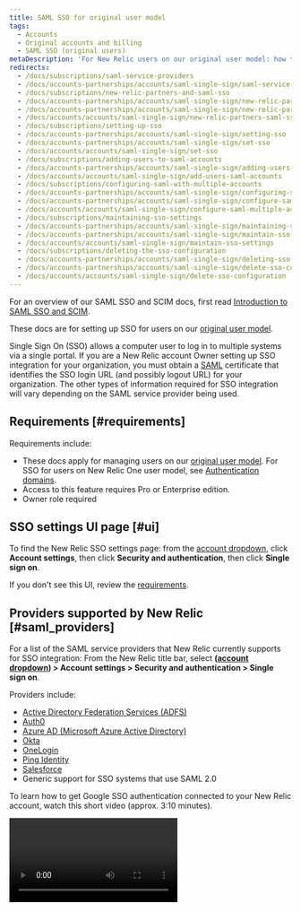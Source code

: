 ```yaml
---
title: SAML SSO for original user model 
tags:
  - Accounts
  - Original accounts and billing
  - SAML SSO (original users)
metaDescription: 'For New Relic users on our original user model: how to set up and manage SAML single-sign on (SSO).'
redirects: 
  - /docs/subscriptions/saml-service-providers
  - /docs/accounts-partnerships/accounts/saml-single-sign/saml-service-providers
  - /docs/subscriptions/new-relic-partners-and-saml-sso
  - /docs/accounts-partnerships/accounts/saml-single-sign/new-relic-partners-and-saml-sso
  - /docs/accounts-partnerships/accounts/saml-single-sign/new-relic-partners-saml-sso
  - /docs/accounts/accounts/saml-single-sign/new-relic-partners-saml-sso
  - /docs/subscriptions/setting-up-sso
  - /docs/accounts-partnerships/accounts/saml-single-sign/setting-sso
  - /docs/accounts-partnerships/accounts/saml-single-sign/set-sso
  - /docs/accounts/accounts/saml-single-sign/set-sso
  - /docs/subscriptions/adding-users-to-saml-accounts
  - /docs/accounts-partnerships/accounts/saml-single-sign/adding-users-saml-accounts
  - /docs/accounts/accounts/saml-single-sign/add-users-saml-accounts
  - /docs/subscriptions/configuring-saml-with-multiple-accounts
  - /docs/accounts-partnerships/accounts/saml-single-sign/configuring-saml-multiple-accounts
  - /docs/accounts-partnerships/accounts/saml-single-sign/configure-saml-multiple-accounts  
  - /docs/accounts/accounts/saml-single-sign/configure-saml-multiple-accounts
  - /docs/subscriptions/maintaining-sso-settings
  - /docs/accounts-partnerships/accounts/saml-single-sign/maintaining-sso-settings
  - /docs/accounts-partnerships/accounts/saml-single-sign/maintain-sso-settings
  - /docs/accounts/accounts/saml-single-sign/maintain-sso-settings
  - /docs/subscriptions/deleting-the-sso-configuration
  - /docs/accounts-partnerships/accounts/saml-single-sign/deleting-sso-configuration
  - /docs/accounts-partnerships/accounts/saml-single-sign/delete-sso-configuration
  - /docs/accounts/accounts/saml-single-sign/delete-sso-configuration
---
```


For an overview of our SAML SSO and SCIM docs, first read [Introduction to SAML SSO and SCIM](/docs/accounts/accounts-billing/new-relic-one-user-management/introduction-saml-scim). 

These docs are for setting up SSO for users on our [original user model](/docs/accounts/original-accounts-billing/original-product-based-pricing/overview-user-models).

Single Sign On (SSO) allows a computer user to log in to multiple systems via a single portal. If you are a New Relic account Owner setting up SSO integration for your organization, you must obtain a [SAML](/docs/accounts-partnerships/education/getting-started-new-relic/glossary#saml) certificate that identifies the SSO login URL (and possibly logout URL) for your organization. The other types of information required for SSO integration will vary depending on the SAML service provider being used.

## Requirements [#requirements]

Requirements include:

* These docs apply for managing users on our [original user model](/docs/accounts/original-accounts-billing/original-users-roles/overview-user-models). For SSO for users on New Relic One user model, see [Authentication domains](/docs/accounts/accounts-billing/new-relic-one-user-management/configure-authentication-domains-sso).
* Access to this feature requires Pro or Enterprise edition. 
* Owner role required

## SSO settings UI page [#ui]

To find the New Relic SSO settings page: from the [account dropdown](/docs/accounts-partnerships/education/getting-started-new-relic/glossary#account-dropdown), click **Account settings**, then click **Security and authentication**, then click **Single sign on**.

If you don't see this UI, review the [requirements](#requirements). 

## Providers supported by New Relic [#saml_providers]

For a list of the SAML service providers that New Relic currently supports for SSO integration: From the New Relic title bar, select **([account dropdown](/docs/accounts-partnerships/education/getting-started-new-relic/glossary#account-dropdown)) > Account settings > Security and authentication > Single sign on**.

Providers include:

* [Active Directory Federation Services (ADFS)](http://technet.microsoft.com/en-us/library/hh831502.aspx "Link opens in a new window")
* [Auth0](http://developers.auth0.com/newrelic "Link opens in a new window")
* [Azure AD (Microsoft Azure Active Directory)](https://docs.microsoft.com/en-us/azure/active-directory/saas-apps/new-relic-tutorial "Link opens in a new window")
* [Okta](http://www.okta.com/newrelic "Link opens in a new window")
* [OneLogin](http://www.onelogin.com/partners/app-partners/new-relic/ "Link opens in a new window")
* [Ping Identity](https://www.pingidentity.com/en.html)
* [Salesforce](http://wiki.developerforce.com/page/Configuring-SAML-SSO-to-NewRelic "Link opens in a new window")
* Generic support for SSO systems that use SAML 2.0

To learn how to get Google SSO authentication connected to your New Relic account, watch this short video (approx. 3:10 minutes).

<Video id="OOc8iN9dWfw" type="youtube" />

## SAML information in New Relic account [#account-SML-information]

To integrate with an SAML provider, the provider will need information from you about your New Relic account. Most of the information you will need is visible on the New Relic [SSO settings UI page](#ui):

* Metadata URL: Contains multiple pieces of information in a single XML message
* SAML version: 2.0
* Assertion consumer URL: The endpoint to New Relic SSO (for example, `https://rpm.newrelic.com/accounts/ACCOUNTID/sso/saml/finalize`)
* Consumer binding: Transmission method is HTTP-POST
* NameID format: Email address
* Attributes: None required
* Entity ID: Account URL (default of `rpm.newrelic.com`)

## New Relic SAML requirements [#requirements]

For SAML providers and service providers like New Relic to be able to work together, their processes must align in certain ways. Here are some aspects of how New Relic implements SSO integration. This will be useful if you are verifying that a specific SAML provider will be able to work with New Relic or if you are troubleshooting implementation problems.

<table>
  <thead>
    <tr>
      <th width={200}>
        **SSO considerations**
      </th>

      <th>
        **New Relic functions and preferences**
      </th>
    </tr>
  </thead>

  <tbody>
    <tr>
      <td>
        Scope of user credentials (IdP)
      </td>

      <td>
        Should be all users.
      </td>
    </tr>

    <tr>
      <td>
        Type of connection
      </td>

      <td>
        Must be both IdP initiated and SP initiated.
      </td>
    </tr>

    <tr>
      <td>
        Expected SAML profile
      </td>

      <td>
        New Relic uses a POST binding for SP-initiated requests.
      </td>
    </tr>

    <tr>
      <td>
        Expected NameID value format
      </td>

      <td>
        Must be email address.
      </td>
    </tr>

    <tr>
      <td>
        Sensitive info exchanged in SAML assertion?
      </td>

      <td>
        No, only the email address is sent.
      </td>
    </tr>

    <tr>
      <td>
        Session management and logout
      </td>

      <td>
        Does your organization use a redirect URL for logout? If not, New Relic can provide a logout landing page.
      </td>
    </tr>

    <tr>
      <td>
        Plan for users who no longer need access
      </td>

      <td>
        Typically manual deletion by the account Owner or Administrator.
      </td>
    </tr>

    <tr>
      <td>
        Clock synchronization
      </td>

      <td>
        Ensure the SAML identity provider clocks are maintained by NTP.
      </td>
    </tr>
  </tbody>
</table>

## More SAML SSO procedures [#more-procedures]

Here are some important procedures for managing SAML SSO for users on our [original user model](/docs/accounts/original-accounts-billing/original-product-based-pricing/overview-user-models):  

<CollapserGroup>

  <Collapser
    id="set-up-saml"
    title="Set up SAML SSO"
  >
After obtaining your [SAML identity provider certificate](/docs/subscriptions/saml-service-providers), which should be a PEM encoded x509 certificate, and URL, the account Owner can set up, test, and enable the Single Sign-on (SSO) configuration in New Relic. No other role on the account may edit the SSO configuration on the account.

<Callout variant="tip">
  Access to this feature depends on your subscription level. If your account is set up under a [customer partnership](/docs/new-relic-partnerships/partner-integration-guide/partner-account-maintenance/partnership-accounts-users-subscriptions#partnerships), access to this feature will also depend on the settings for that partnership subscription level.
</Callout>

### Requirements

For requirements, including which New Relic users this feature applies to, see [Requirements](#requirements).

### Parent and child accounts [#parent]

If your account has child accounts, typically you will set up the SSO configuration on the parent account level only. The child account users will still be able to log in through SSO because they will inherit the parent account's SAML SSO configuration. If you need to configure multiple accounts with separate SAML identities (for example, with partnership accounts), use the [custom entity ID feature](/docs/accounts-partnerships/accounts/saml-single-sign/configure-saml-multiple-accounts).

### Configure SSO [#configuring]

To help ensure security and account for network time and clock skews, configure your SAML identity provider's validation responses to the shortest time period that is practical (for example, five minutes). New Relic allows a maximum of thirty minutes.

To set up your SSO configuration for users on our [original user model](/docs/accounts/original-accounts-billing/original-product-based-pricing/overview-user-models):

1. Read about an option to have [users bypass SAML SSO](#add-users-saml) if they use domains you own.
2. Go to: **[account dropdown](/docs/accounts-partnerships/education/getting-started-new-relic/glossary#account-dropdown) > Account settings > Security and authentication > Single sign on**.
3. From the **SAML Single Sign On** page, review your New Relic SAML service provider details.
4. To upload your SAML identity provider certificate, select **Choose file**, then follow standard procedures to select and save the file.
5. Specify the **Remote login URL** that your users will use for single sign on.
6. If your organization's SAML integration provides a redirect URL for logout, copy and paste in (or type) the **Logout landing URL**; otherwise leave blank.
7. Save your changes.

<Callout variant="tip">
  If your organization does not use a specific redirect URL, New Relic provides a logout landing page by default.
</Callout>

### Test SSO [#testing]

After you correctly configure and save your SSO settings, the **Test** page automatically appears. After each test, New Relic returns you to the SAML SSO page with diagnostic results.

To go back and change your configuration settings, select **1 CONFIGURE**.

### Enable SSO [#enabling]

When testing successfully completes, a link appears that you can use on your company's landing page for easy Single Sign On with New Relic. As an additional security measure, users cannot sign in until they [complete the email confirmation](/docs/subscriptions/adding-users-to-saml-accounts) that New Relic sends automatically.

After your users select the link in their confirmation email, they can sign in securely with your organization's assigned user name and password. From there they can select any application they are authorized to use, including New Relic.

<Callout variant="caution">
  If you [disable SAML SSO](/docs/subscriptions/maintaining-sso-settings), New Relic automatically flags all of your **Pending** users as **Active**. If you decide to re-enable SAML SSO later, New Relic automatically flags all users except the Owner as **Pending**, and they will need to confirm their account access by email.
</Callout>

### Add a logout URL for session timeouts [#timeout_url]

New Relic's **Session configuration** feature requires a [logout URL](/docs/subscriptions/setting-session-timeouts#saml_session) for SAML SSO-enabled accounts. If you have already configured, tested, and enabled SAML SSO without a logout URL, New Relic automatically prompts the account Admin to notify the account Owner. In addition, if you are the account Owner, New Relic automatically provides a link from **Session configuration** to go directly to SAML Single Sign On and add a logout URL.

<Callout variant="important">
  The logout URL **cannot** contain `newrelic.com` anywhere in the URL.
</Callout>

The **Session configuration** feature also includes the option to select an [automatic timeout](/docs/subscriptions/setting-session-timeouts#saml_reauthentication) for SAML-authenticated browser sessions to be re-authenticated.

</Collapser>

  <Collapser
    id="add-users-saml"
    title="Add users to SAML accounts"
  >
For an overview of our SAML SSO and SCIM docs, first read [Introduction to SAML SSO and SCIM](/docs/accounts/accounts-billing/new-relic-one-user-management/introduction-saml-scim). 

As an additional security measure for SAML single sign-on (SSO) accounts, users are not added until they complete the email confirmation that New Relic sends automatically. Users in the pending state (not yet confirmed) won't receive notifications, such as alerts.

For accounts **without** SAML SSO integration, the account Owner and Admins can add new users without requiring confirmation.

### Requirements

For requirements, including which New Relic users this feature applies to, see [Requirements](#requirements).

### Add and confirm users [#adding]

Follow this process to add and confirm users on our [original user model](/docs/accounts/original-accounts-billing/original-product-based-pricing/overview-user-models) that are authenticating via SAML SSO:

1. The account's Owner or an Administrator adds new users: Go to: **[account dropdown](/docs/accounts-partnerships/education/getting-started-new-relic/glossary#account-dropdown) > Account settings > Account > Summary**.
2. On SAML-enabled accounts, New Relic flags the users as **Pending** and sends an email confirmation. (Pending users will not receive notifications associated with their user role, such as alert notifications.)
3. Users select the link in the email to confirm their account, which directs them to the SAML provider's login URL.
4. When users successfully sign into their SAML SSO end point (Auth0, Okta, OneLogin, Ping Identity, Salesforce, etc.), New Relic flags the users as **Active**.

<Callout variant="caution">
  If you disable SAML SSO, New Relic automatically flags all of your **Pending** users as **Active**. If you decide to re-enable SAML SSO later, New Relic automatically flags all users except the Owner as **Pending**, and they will need to confirm their account access by email.
</Callout>

### Bypass email confirmation

Depending on your [subscription level](https://newrelic.com/application-monitoring/pricing), you may have the option to claim the domain names that you own and bypass the SAML SSO confirmation process. When the account Owner or Administrators add new users and their email address has a domain that matches the account's domains, New Relic automatically adds them as **Active** users.

Benefits of identifying domain ownership include:

* Adds a useful feature to your account.
* Claims domains as your own.
* Makes it easier for your employees to get started with New Relic, because they do not need to confirm their account access.
* Maintains security when adding users outside of your organization.

To flag your account as owning one or more domain names, get support at [support.newrelic.com](https://support.newrelic.com).

</Collapser>

  <Collapser
    id="saml-multiple-accounts"
    title="SAML for multiple accounts"
  >

In the SAML protocol, the **entity ID** uniquely identifies the service provider (New Relic) to your SAML provider. New Relic's default entity ID is `rpm.newrelic.com`. This is sufficient if you have only a single SAML-enabled account.

When you configure multiple New Relic accounts with SAML, your SAML provider typically requires each account to have a unique entity ID. If you need to configure multiple accounts with separate SAML identities, use New Relic's custom entity ID feature.

### Requirements

For requirements, including which New Relic users this feature applies to, see [Requirements](#requirements).

### Select custom entity IDs [#custom]

New Relic's custom entity ID feature allows you to enable a unique entity ID for each of your accounts. You can then configure SAML SSO for them as a distinct application with your SAML provider. This allows you to centrally control user authentication to each of your accounts independently.

To select custom entity IDs:

1. Follow [standard procedures](/docs/subscriptions/setting-up-sso) to set up SSO.
2. In addition, from the **Entity ID** row on the **Step 1. Configure** page, select **Use custom entity ID**.

<Callout variant="important">
  You must use the same entity ID to configure the application's setting with your SAML provider. Some SAML providers require you to create a new application configuration when changing the entity ID.
</Callout>
</Collapser>

  <Collapser
    id="maintain-saml"
    title="Maintain SSO settings"
  >
After your SAML SSO login is configured, tested, and enabled, all of your New Relic account users (including the account Owner and Admins) must use your organization's SSO URL to sign in to New Relic. Their email address must match what has been set up in New Relic. Also, their ability to use the SSO URL to access applications other than New Relic will depend on their permissions set in those applications.

### Requirements

For requirements, including which New Relic users this feature applies to, see [Requirements](#requirements).

### Update SAML SSO info [#sso_procedures]

To update SAML SSO information for users on our [original user model](/docs/accounts/original-accounts-billing/original-product-based-pricing/overview-user-models):

1. Sign in to New Relic by using your SAML SSO login URL.
2. Go to: **[account dropdown](/docs/accounts-partnerships/education/getting-started-new-relic/glossary#account-dropdown) > Account settings > Security and authentication > Single sign on**.
3. To temporarily turn off the SAML integration with New Relic and update your settings, select **Disable SAML login**.
4. Optional: To change your existing SAML certificate, select **Choose file**. Follow standard procedures to select and save the file, then save.
5. Optional: To change your existing SSO URLs, copy and paste in (or type) the **Remote login URL** or **Logout landing URL**, then save.

### Email addresses [#user_email]

<Callout variant="tip">
  **Owner or Admins**
</Callout>

Account Owners or Admins must ensure that users' email addresses to sign in to New Relic match their SSO email. Account Owners, Admins and users cannot update email addresses on SAML authenticated accounts.

To update user information for your organization's New Relic account:

1. Go to: **[account dropdown](/docs/accounts-partnerships/education/getting-started-new-relic/glossary#account-dropdown) > Account settings > Account > Summary**.
2. From the **Users** list, select any of the options to add new users, edit existing users' roles, or delete them.

### Troubleshoot SSO login [#troubleshoot]

No one using the account, including the Owner and Admins, can sign in to New Relic directly. If you get locked out of SSO and need to disable it or change the configuration, get support at [support.newrelic.com](https://support.newrelic.com).
</Collapser>

  <Collapser
    id="delete-sso"
    title="Delete SSO configuration"
  >
For requirements, including which New Relic users this feature applies to, see [Requirements](#requirements).

<Callout variant="caution">
  If you delete your SAML SSO integration with New Relic, you cannot restore it. However, you can follow standard procedures to set up your configuration again.
</Callout>

For users on our [original user model](/docs/accounts/original-accounts-billing/original-product-based-pricing/overview-user-models), here's how to delete your SAML SSO configuration completely:

1. Sign in to New Relic by using your SAML SSO login URL.
2. From the New Relic menu bar, select: **[account dropdown](/docs/accounts-partnerships/education/getting-started-new-relic/glossary#account-dropdown) > Account settings > Security and authentication > Single sign-on**.
3. Select **Delete SAML Configuration**.
4. At the confirmation prompt, select **OK**.

</Collapser>



  <Collapser
    id="partners-saml"
    title="Partners and SAML SSO"
  >
With [partnership accounts](/docs/new-relic-partnerships/partner-integration-guide/partner-account-maintenance/partnership-accounts-users-subscriptions), authentication to sign in to New Relic is controlled by the partnership. For accounts where the partnership supports SSO, users may access their New Relic UI without reauthenticating. These Partner accounts could use SAML SSO as an alternative secure method to sign in to the New Relic site.

Other Partner accounts, including Heroku, AppDirect, and Microsoft Azure, do not permit direct login to New Relic. In this situation, SAML integration from the partner's site is not supported by the partner SSO. If you have questions, contact your partner representative at New Relic.

### Requirements

For requirements, including which New Relic users this feature applies to, see [Requirements](#requirements).

### Example [#example-parent]

Your account structure and settings affect whether SAML is available and how it applies to your accounts.

![screen saml hierarchy.png](./images/screen-saml-heirarchy.png "screen saml hierarchy.png")

<figcaption>
  This example shows the hierarchy for New Relic Partner accounts with parent accounts and child accounts.
</figcaption>

Here is an example of how accounts and child accounts inherit the SAML SSO configuration.

<table>
  <thead>
    <tr>
      <th style={{ width: "200px" }}>
        **Account level**
      </th>

      <th>
        **SAML SSO configuration**
      </th>
    </tr>
  </thead>

  <tbody>
    <tr>
      <td>
        Partnership
      </td>

      <td>
        The partnership level allows you to control whether accounts under the partnership can have SAML enabled. The partnership account's Owner has certain administrative functions, but a SAML configuration on this account is not inherited by other accounts in the partnership.
      </td>
    </tr>

    <tr>
      <td>
        Parent accounts
      </td>

      <td>
        Parent accounts (also referred to as master accounts) have a direct, hierarchical relationship to one or more [child accounts](/docs/subscriptions/creating-sub-accounts). Typically the SAML configuration on a parent account is inherited automatically by all of its child accounts.
      </td>
    </tr>

    <tr>
      <td>
        Child accounts
      </td>

      <td>
        Child accounts (also known as sub-accounts) inherit their SAML SSO configuration from their parent account when the parent account has SAML configured. If the parent account does not have SAML configured, each child account may have its own configuration. For more information, see [Configuring SAML with multiple accounts](/docs/subscriptions/configuring-saml-with-multiple-accounts).
      </td>
    </tr>
  </tbody>
</table>

</Collapser>

</CollapserGroup>
